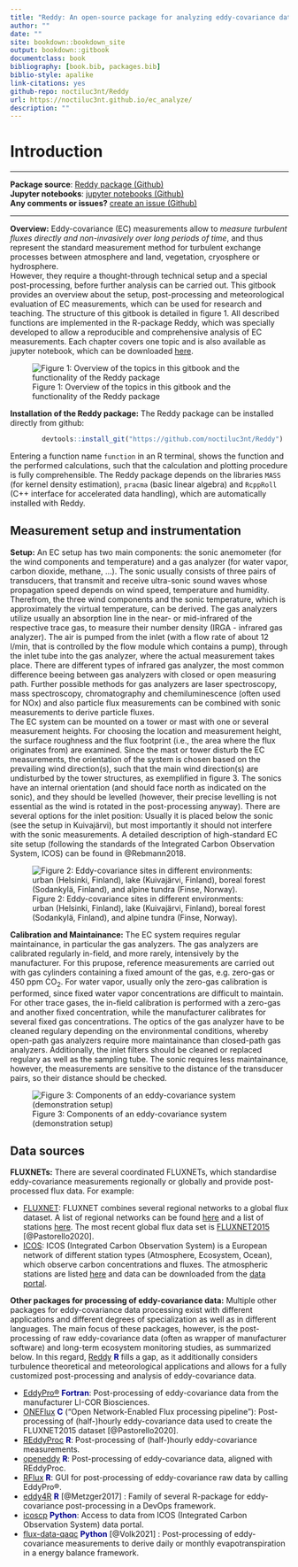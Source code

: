 ```yaml
--- 
title: "Reddy: An open-source package for analyzing eddy-covariance data"
author: ""
date: ""
site: bookdown::bookdown_site
output: bookdown::gitbook
documentclass: book
bibliography: [book.bib, packages.bib]
biblio-style: apalike
link-citations: yes
github-repo: noctiluc3nt/Reddy
url: https://noctiluc3nt.github.io/ec_analyze/
description: ""
---
```



# Introduction

<hr>
**Package source**: <a href="https://github.com/noctiluc3nt/Reddy">Reddy package (Github)</a> <br> 
**Jupyter notebooks**: <a href="https://github.com/noctiluc3nt/ec_analyze/tree/main/notebooks">jupyter notebooks (Github)</a><br>
**Any comments or issues?** <a href="https://github.com/noctiluc3nt/ec_analyze/issues">create an issue (Github)</a>

<hr>

**Overview:** Eddy-covariance (EC) measurements allow to *measure turbulent fluxes directly and non-invasively over long periods of time*, and thus represent the standard measurement method for turbulent exchange processes between atmosphere and land, vegetation, cryosphere or hydrosphere. 
<br>
However, they require a thought-through technical setup and a special post-processing, before further analysis can be carried out. 
This gitbook provides an overview about the setup, post-processing and meteorological evaluation of EC measurements, which can be used for research and teaching. The structure of this gitbook is detailed in figure 1. All described functions are implemented in the R-package Reddy, which was specially developed to allow a reproducible and comprehensive analysis of EC measurements.
Each chapter covers one topic and is also available as jupyter notebook, which can be downloaded  <a href="https://github.com/noctiluc3nt/ec_analyze/tree/main/notebooks">here</a>. 

![Figure 1: Overview of the topics in this gitbook and the functionality of the Reddy package](./figures/schema/schema.png)


**Installation of the Reddy package:** The Reddy package can be installed directly from github:
```R
        devtools::install_git("https://github.com/noctiluc3nt/Reddy")
```
Entering a function name `function` in an R terminal, shows the function and the performed calculations, such that the calculation and plotting procedure is fully comprehensible.
The Reddy package depends on the libraries `MASS` (for kernel density estimation), `pracma` (basic linear algebra) and `RcppRoll` (C++ interface for accelerated data handling), which are automatically installed with Reddy.

## Measurement setup and instrumentation

**Setup:**
An EC setup has two main components: the sonic anemometer (for the wind components and temperature) and a gas analyzer (for water vapor, carbon dioxide, methane, ...). 
The sonic usually consists of three pairs of transducers, that transmit and receive ultra-sonic sound waves whose propagation speed depends on wind speed, temperature and humidity. Therefrom, the three wind components and the sonic temperature, which is approximately the virtual temperature, can be derived.
The gas analyzers utilize usually an absorption line in the near- or mid-infrared of the respective trace gas, to measure their number density (IRGA - infrared gas analyzer). The air is pumped from the inlet (with a flow rate of about 12 l/min, that is controlled by the flow module which contains a pump), through the inlet tube into the gas analyzer, where the actual measurement takes place. There are different types of infrared gas analyzer, the most common difference beeing between gas analyzers with closed or open measuring path.
Further possible methods for gas analyzers are laser spectroscopy, mass spectroscopy, chromatography and chemiluminescence (often used for NOx) and also particle flux measurements can be combined with sonic measurements to derive particle fluxes. <br>
The EC system can be mounted on a tower or mast with one or several measurement heights. For choosing the location and measurement height, the surface roughness and the flux footprint (i.e., the area where the flux originates from) are examined. Since the mast or tower disturb the EC measurements, the orientation of the system is chosen based on the prevailing wind direction(s), such that the main wind direction(s) are undisturbed by the tower structures, as exemplified in figure 3. 
The sonics have an internal orientation (and should face north as indicated on the sonic), and they should be levelled (however, their precise levelling is not essential as the wind is rotated in the post-processing anyway). There are several options for the inlet position: Usually it is placed below the sonic (see the setup in Kuivajärvi), but most importantly it should not interfere with the sonic measurements. A detailed description of high-standard EC site setup (following the standards of the Integrated Carbon Observation System, ICOS) can be found in @Rebmann2018.

![Figure 2: Eddy-covariance sites in different environments:  urban (Helsinki, Finland), lake (Kuivajärvi, Finland), boreal forest (Sodankylä, Finland), and alpine tundra (Finse, Norway).](./figures/setup/ec_sites4.png)

**Calibration and Maintainance:**
The EC system requires regular maintainance, in particular the gas analyzers. The gas analyzers are calibrated regularly in-field, and more rarely, intensively by the manufacturer. For this prupose, reference measurements are carried out with gas cylinders containing a fixed amount of the gas, e.g. zero-gas or 450 ppm CO$_2$. For water vapor, usually only the zero-gas calibration is performed, since fixed water vapor concentrations are difficult to maintain. For other trace gases, the in-field calibration is performed with a zero-gas and another fixed concentration, while the manufacturer calibrates for several fixed gas concentrations.
The optics of the gas analyzer have to be cleaned regulary depending on the environmental conditions, whereby open-path gas analyzers require more maintainance than closed-path gas analyzers.
Additionally, the inlet filters should be cleaned or replaced regulary as well as the sampling tube. The sonic requires less maintainance, however, the measurements are sensitive to the distance of the transducer pairs, so their distance should be checked. 

![Figure 3: Components of an eddy-covariance system (demonstration setup)](./figures/setup/ec-setup-all-labelled_upscaled.png)

## Data sources
**FLUXNETs:**
There are several coordinated FLUXNETs, which standardise eddy-covariance measurements regionally or globally and provide post-processed flux data. For example:<br>

- <a href="https://fluxnet.org">FLUXNET</a>: FLUXNET combines several regional networks to a global flux dataset. A list of regional networks can be found <a href="https://fluxnet.org/about/regional-networks/">here</a> and a list of stations <a href="https://fluxnet.org/sites/site-list-and-pages/">here</a>.
The most recent global flux data set is <a href="https://fluxnet.org/data/fluxnet2015-dataset/">  FLUXNET2015</a> [@Pastorello2020].
- <a href="https://www.icos-cp.eu/">ICOS</a>: ICOS (Integrated Carbon Observation System) is a European network of different station types (Atmosphere, Ecosystem, Ocean), which observe carbon concentrations and fluxes. The atmospheric stations are listed <a href="https://www.icos-cp.eu/observations/atmosphere/stations">here</a> and data can be downloaded from the
<a href="https://data.icos-cp.eu/portal/#%7B%22filterCategories%22:%7B%22project%22:%5B%22icos%22%5D,%22level%22:%5B1,2%5D,%22stationclass%22:%5B%22ICOS%22%5D%7D%7D">data portal</a>.


**Other packages for processing of eddy-covariance data:** Multiple other packages for eddy-covariance data processing exist with different applications and different degrees of specialization as well as in different languages. The main focus of these packages, however, is the post-processing of raw eddy-covariance data (often as wrapper of manufacturer software) and long-term ecosystem monitoring studies, as summarized below. 
In this regard, [Reddy](https://github.com/noctiluc3nt/Reddy) <span style="color: darkblue;">**R**</span> fills a gap, as it additionally considers turbulence theoretical and meteorological applications and allows for a fully customized post-processing and analysis of eddy-covariance data. <br>

- [EddyPro®](https://github.com/LI-COR-Environmental/eddypro-engine) <span style="color: darkblue;">**Fortran**</span>: Post-processing of eddy-covariance data from the manufacturer LI-COR Biosciences.
- [ONEFlux](https://github.com/fluxnet/ONEFlux) <span style="color: darkblue;">**C**</span> ("Open Network-Enabled Flux processing pipeline"): Post-processing of (half-)hourly eddy-covariance data used to create the FLUXNET2015 dataset [@Pastorello2020].
- [REddyProc](https://cran.r-project.org/web/packages/REddyProc/index.html) <span style="color: darkblue;">**R**</span>: Post-processing of (half-)hourly eddy-covariance measurements.
- [openeddy](https://github.com/lsigut/openeddy) <span style="color: darkblue;">**R**</span>: Post-processing of eddy-covariance data, aligned with REddyProc.
- [RFlux](https://github.com/domvit81/RFlux/) <span style="color: darkblue;">**R**</span>: GUI for post-processing of eddy-covariance raw data by calling EddyPro®.
- [eddy4R](https://github.com/NEONScience/eddy4R) <span style="color: darkblue;">**R**</span> [@Metzger2017] : Family of several R-package for eddy-covariance post-processing in a DevOps framework.
- [icoscp](https://pypi.org/project/icoscp/) <span style="color: darkblue;">**Python**</span>: Access to data from ICOS (Integrated Carbon Observation System) data portal.
- [flux-data-qaqc](https://github.com/Open-ET/flux-data-qaqc) <span style="color: darkblue;">**Python**</span> [@Volk2021] : Post-processing of eddy-covariance measurements to derive daily or monthly evapotranspiration in a energy balance framework.
